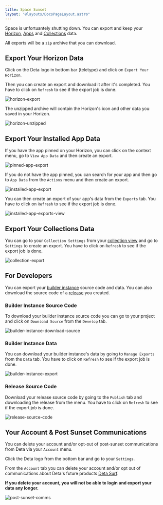 ```yaml
---
title: Space Sunset
layout: "@layouts/DocsPageLayout.astro"
---
```


Space is unfortuantely shutting down. You can export and keep your [Horizon](/docs/en/use/interface), [Apps](/docs/en/use/space-apps) and [Collections](/docs/en/use/your-data/collections) data.

All exports will be a `zip` archive that you can download. 

## Export Your Horizon Data

Click on the Deta logo in bottom bar (teletype) and click on `Export Your Horizon`. 

Then you can create an export and download it after it's completed. You have to click on `Refresh` to see if the export job is done.

![horizon-export](/docs_assets/sunset/horizon-export.webp)

The unzipped archive will contain the Horizon's icon and other data you saved in your Horizon.

![horizon-unzipped](/docs_assets/sunset/horizon-unzipped.png)

## Export Your Installed App Data

If you have the app pinned on your Horizon, you can click on the context menu, go to `View App Data` and then create an export.

![pinned-app-export](/docs_assets/sunset/pinned-app-export.webp)

If you do not have the app pinned, you can search for your app and then go to `App Data` from the `Actions` menu and then create an export.

![installed-app-export](/docs_assets/sunset/installed-app-export.webp)

You can then create an export of your app's data from the `Exports` tab. You have to click on `Refresh` to see if the export job is done.

![installed-app-exports-view](/docs_assets/sunset/installed-app-exports.png)

## Export Your Collections Data

You can go to your `Collection Settings` from your [collection view](/docs/en/use/your-data/collections) and go to `Settings` to create an export. You have to click on `Refresh` to see if the export job is done.

![collection-export](/docs_assets/sunset/collection-export.webp)

## For Developers

You can export your [builder instance](/docs/en/build/fundamentals/development/builder-instance) source code and data. You can also download the source code of a [release](/docs/en/publish/releasing) you created.

### Builder Instance Source Code

To download your builder instance source code you can go to your project and click on `Download Source` from the `Develop` tab.

![builder-instance-download-source](/docs_assets/sunset/builder-instance-download-source.png)

### Builder Instance Data

You can download your builder instance's data by going to `Manage Exports` from the `Data` tab. You have to click on `Refresh` to see if the export job is done.

![builder-instance-export](/docs_assets/sunset/builder-instance-export.webp)

### Release Source Code

Download your release source code by going to the `Publish` tab and downloading the release from the menu. You have to click on `Refresh` to see if the export job is done.

![release-source-code](/docs_assets/sunset/release-source-code.webp)

## Your Account & Post Sunset Communications

You can delete your account and/or opt-out of post-sunset communications from Deta via your `Account` menu.

Click the Deta logo from the bottom bar and go to your `Settings`. 

From the `Account` tab you can delete your account and/or opt out of communications about Deta's future products [Deta Surf](https://deta.surf).

__If you delete your account, you will not be able to login and export your data any longer.__

![post-sunset-comms](/docs_assets/sunset/post-sunset-comms.png)


